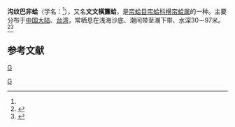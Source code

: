 {{Speciesbox
| genus = Paphia
| species = philippiana
| authority = Paphia philippiana, 2010（原为Paphia exarata (Philippi), 1846）<ref name="WoRMS">{{cite web|title=WoRMS - World Register of Marine Species - Paphia philippiana M. Huber, 2010|url=http://www.marinespecies.org/aphia.php?p=taxdetails&id=507805|website=World Register of Marine Species|accessdate=2016-06-18|archive-date=2016-08-22|archive-url=https://web.archive.org/web/20160822154325/http://www.marinespecies.org/aphia.php?p=taxdetails&id=507805|dead-url=no}}</ref>
}}
'''沟纹巴非蛤'''（学名：''{{lang|la|Paphia philippiana}}''<ref name="WoRMS" />），又名'''文文橫簾蛤'''，是[[帘蛤目|帘蛤目]][[帘蛤科|帘蛤科]][[横帘蛤属|横帘蛤属]]的一种。主要分布于[[中国大陆|中国大陆]]、[[台湾|台湾]]，常栖息在浅海沙底、潮间带至潮下带、水深30－97米。<ref>{{cite web|url=http://shell.sinica.edu.tw/chinese/shellbase_detail.php?science_no=2746|title=国际贝库：沟纹巴非蛤|publisher=台湾贝类资料库|accessdate=2009-08-11|archive-date=2015-04-12|archive-url=https://web.archive.org/web/20150412013536/http://shell.sinica.edu.tw/chinese/shellbase_detail.php?science_no=2746|dead-url=no}}</ref><ref>{{TaiBNET| zh=文文橫簾蛤 | id=313910 | binomial=Paphia exarata | authority=Philippi, 1846 | var= | accessdate=2013-01-24}}</ref>

== 参考文献 ==
{{reflist}}
{{Taxonbar|from=Q13997646}}

[[Category2010:年描述的动物|G]]

[[Category:横帘蛤属|G]]